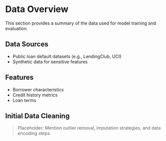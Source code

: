 # Data Overview

This section provides a summary of the data used for model training and evaluation.

## Data Sources

- Public loan default datasets (e.g., LendingClub, UCI)
- Synthetic data for sensitive features

## Features

- Borrower characteristics
- Credit history metrics
- Loan terms

## Initial Data Cleaning

> Placeholder: Mention outlier removal, imputation strategies, and data encoding steps.
